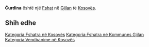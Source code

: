 {{Fshat në Kosovës
 | Emri                = Ćurdina
| srp_N_name = Ćurdina
| srp_N_FULL_NAME_RO = Ćurdina
| srp_N_FULL_NAME_ND_RO = Curdina
| srp_N_SORT_NAME_RG = CURDINA
| srp_N_FULL_NAME_RG = Ćurdina
| srp_N_FULL_NAME_ND_RG = Curdina

 | Emri (Rasa dhanore) = 
 | Figura              = 
 | Shteti              = Kosovo
 | Komuna              = Gjilan
 | Kodi postar         = 
 | Sipërfaqja          = 

 | Popullsia           = 

 | Regj. i popullsisë  = 
 | Dend. e popullsisë  = 
 | Faqja zyrtare       = 
 <!--- Koordinatat ----> 
 | Gjerësia            = 42.3075
 | Gjatësia            = 20.418333
 | Lartësia            = 
}}
'''Ćurdina''' është një [[Fshat]] në [[Gjilan]] të [[Kosovës]].

<!-- == Gjeografia == -->
<!-- == Historia == -->
<!-- == Demografia == -->
== Shih edhe ==
{{Komuna Gjilan}}
{{Kosovo-Administrata-Cung}}

[[Kategoria:Fshatra në Kosovës]]
[[Kategoria:Fshatra në Kommunes Gjilan]]
[[Kategoria:Vendbanime në Kosovës]]